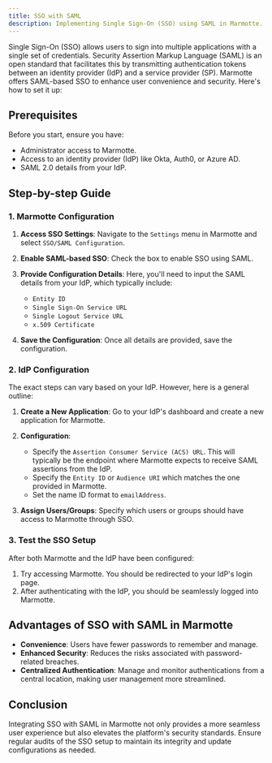```yaml
---
title: SSO with SAML
description: Implementing Single Sign-On (SSO) using SAML in Marmotte.
---
```


Single Sign-On (SSO) allows users to sign into multiple applications with a single set of credentials. Security Assertion Markup Language (SAML) is an open standard that facilitates this by transmitting authentication tokens between an identity provider (IdP) and a service provider (SP). Marmotte offers SAML-based SSO to enhance user convenience and security. Here's how to set it up:

## **Prerequisites**
Before you start, ensure you have:
- Administrator access to Marmotte.
- Access to an identity provider (IdP) like Okta, Auth0, or Azure AD.
- SAML 2.0 details from your IdP.

## **Step-by-step Guide**

### 1. **Marmotte Configuration**

1. **Access SSO Settings**: Navigate to the `Settings` menu in Marmotte and select `SSO/SAML Configuration`.
2. **Enable SAML-based SSO**: Check the box to enable SSO using SAML.
3. **Provide Configuration Details**: Here, you'll need to input the SAML details from your IdP, which typically include:
   - `Entity ID`
   - `Single Sign-On Service URL`
   - `Single Logout Service URL`
   - `x.509 Certificate`

4. **Save the Configuration**: Once all details are provided, save the configuration.

### 2. **IdP Configuration**

The exact steps can vary based on your IdP. However, here is a general outline:

1. **Create a New Application**: Go to your IdP's dashboard and create a new application for Marmotte.
2. **Configuration**:
   - Specify the `Assertion Consumer Service (ACS) URL`. This will typically be the endpoint where Marmotte expects to receive SAML assertions from the IdP.
   - Specify the `Entity ID` or `Audience URI` which matches the one provided in Marmotte.
   - Set the name ID format to `emailAddress`.

3. **Assign Users/Groups**: Specify which users or groups should have access to Marmotte through SSO.

### 3. **Test the SSO Setup**

After both Marmotte and the IdP have been configured:

1. Try accessing Marmotte. You should be redirected to your IdP's login page.
2. After authenticating with the IdP, you should be seamlessly logged into Marmotte.

## **Advantages of SSO with SAML in Marmotte**

- **Convenience**: Users have fewer passwords to remember and manage.
- **Enhanced Security**: Reduces the risks associated with password-related breaches.
- **Centralized Authentication**: Manage and monitor authentications from a central location, making user management more streamlined.

## **Conclusion**

Integrating SSO with SAML in Marmotte not only provides a more seamless user experience but also elevates the platform's security standards. Ensure regular audits of the SSO setup to maintain its integrity and update configurations as needed.
